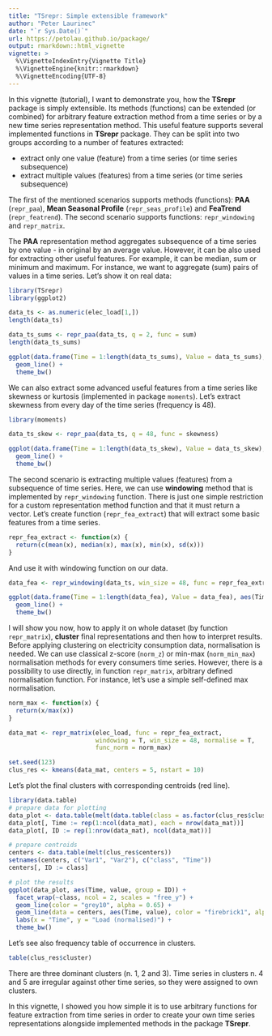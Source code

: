 ```yaml
---
title: "TSrepr: Simple extensible framework"
author: "Peter Laurinec"
date: "`r Sys.Date()`"
url: https://petolau.github.io/package/
output: rmarkdown::html_vignette
vignette: >
  %\VignetteIndexEntry{Vignette Title}
  %\VignetteEngine{knitr::rmarkdown}
  %\VignetteEncoding{UTF-8}
---
```


In this vignette (tutorial), I want to demonstrate you, how the **TSrepr** package is simply extensible. Its methods (functions) can be extended (or combined) for arbitrary feature extraction method from a time series or by a new time series representation method.
This useful feature supports several implemented functions in **TSrepr** package.
They can be split into two groups according to a number of features extracted:

 * extract only one value (feature) from a time series (or time series subsequence)
 * extract multiple values (features) from a time series (or time series subsequence)

The first of the mentioned scenarios supports methods (functions): **PAA** (`repr_paa`), **Mean Seasonal Profile** (`repr_seas_profile`) and **FeaTrend** (`repr_featrend`).
The second scenario supports functions: `repr_windowing` and `repr_matrix`.

The **PAA** representation method aggregates subsequence of a time series by one value - in original by an average value. However, it can be also used for extracting other useful features. For example, it can be median, sum or minimum and maximum.
For instance, we want to aggregate (sum) pairs of values in a time series. Let's show it on real data:
```r
library(TSrepr)
library(ggplot2)

data_ts <- as.numeric(elec_load[1,])
length(data_ts)

data_ts_sums <- repr_paa(data_ts, q = 2, func = sum)
length(data_ts_sums)

ggplot(data.frame(Time = 1:length(data_ts_sums), Value = data_ts_sums), aes(Time, Value)) +
  geom_line() +
  theme_bw()
```

We can also extract some advanced useful features from a time series like skewness or kurtosis (implemented in package `moments`). Let's extract skewness from every day of the time series (frequency is 48).
```r
library(moments)

data_ts_skew <- repr_paa(data_ts, q = 48, func = skewness)

ggplot(data.frame(Time = 1:length(data_ts_skew), Value = data_ts_skew), aes(Time, Value)) +
  geom_line() +
  theme_bw()
```

The second scenario is extracting multiple values (features) from a subsequence of time series. Here, we can use **windowing** method that is implemented by `repr_windowing` function. There is just one simple restriction for a custom representation method function and that it must return a vector.
Let's create function (`repr_fea_extract`) that will extract some basic features from a time series.
```r
repr_fea_extract <- function(x) {
  return(c(mean(x), median(x), max(x), min(x), sd(x)))
}
```

And use it with windowing function on our data.
```r
data_fea <- repr_windowing(data_ts, win_size = 48, func = repr_fea_extract)

ggplot(data.frame(Time = 1:length(data_fea), Value = data_fea), aes(Time, Value)) +
  geom_line() +
  theme_bw()
```

I will show you now, how to apply it on whole dataset (by function `repr_matrix`), **cluster** final representations and then how to interpret results. Before applying clustering on electricity consumption data, normalisation is needed. We can use classical z-score (`norm_z`) or min-max (`norm_min_max`) normalisation methods for every consumers time series. However, there is a possibility to use directly, in function `repr_matrix`, arbitrary defined normalisation function. For instance, let's use a simple self-defined max normalisation.
```r
norm_max <- function(x) {
  return(x/max(x))
}
```

```r
data_mat <- repr_matrix(elec_load, func = repr_fea_extract,
                        windowing = T, win_size = 48, normalise = T,
                        func_norm = norm_max)

set.seed(123)
clus_res <- kmeans(data_mat, centers = 5, nstart = 10)
```

Let's plot the final clusters with corresponding centroids (red line).
```r
library(data.table)
# prepare data for plotting
data_plot <- data.table(melt(data.table(class = as.factor(clus_res$cluster), data_mat)))
data_plot[, Time := rep(1:ncol(data_mat), each = nrow(data_mat))]
data_plot[, ID := rep(1:nrow(data_mat), ncol(data_mat))]

# prepare centroids
centers <- data.table(melt(clus_res$centers))
setnames(centers, c("Var1", "Var2"), c("class", "Time"))
centers[, ID := class]

# plot the results
ggplot(data_plot, aes(Time, value, group = ID)) +
  facet_wrap(~class, ncol = 2, scales = "free_y") +
  geom_line(color = "grey10", alpha = 0.65) +
  geom_line(data = centers, aes(Time, value), color = "firebrick1", alpha = 0.80, size = 1.2) +
  labs(x = "Time", y = "Load (normalised)") +
  theme_bw()
```

Let's see also frequency table of occurrence in clusters.
```r
table(clus_res$cluster)
```

There are three dominant clusters (n. 1, 2 and 3). Time series in clusters n. 4 and 5 are irregular against other time series, so they were assigned to own clusters.

In this vignette, I showed you how simple it is to use arbitrary functions for feature extraction from time series in order to create your own time series representations alongside implemented methods in the package **TSrepr**.
